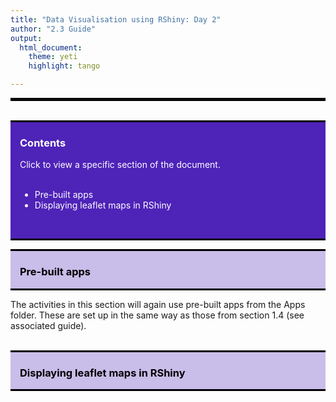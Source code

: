```yaml
---
title: "Data Visualisation using RShiny: Day 2"
author: "2.3 Guide"
output: 
  html_document:
    theme: yeti
    highlight: tango

---
```

---

<style>
h1, h2, h3, h4 {font-weight: bold;}
.blue {color: #4E23B8;}
hr {border: 2px solid black;}
a.title:link {color: white; text-decoration: none;}
a.title:visited {color: white; text-decoration: none;}
a.title:hover {color: #c9bde9; text-decoration: none;}
a.title:active {color: white; text-decoration: none;}
a.main:link {color: #4E23B8; text-decoration: none;}
a.main:visited {color: #4E23B8; text-decoration: none;}
a.main:hover {color: #4E23B8; font-weight: bold; text-decoration: none;}
a.main:active {color: #4E23B8; text-decoration: none;}
.panel-aims {color: white; background-color: #4E23B8; border-top: 3px solid black; border-bottom: 3px solid black; padding-left: 15px; padding-right: 15px; } 
.panel-section {color: black; background-color: #c9bde9; border-top: 3px solid black; border-bottom: 3px solid black; padding-left: 15px; padding-right: 15px; } 
</style>

<!--- ---------------------------------------------------------------------- -->
<!--- Contents section -->

<br>
<div class="row"> <!--- Setup grid for layout -->
<div class="col-md-12"> <!--- Begin column set -->
<div class="panel panel-aims"> <!--- Begin panel -->
<h3>Contents</h3>
Click to view a specific section of the document.  
<br>

<ul>
<li><a class="title" href="#1">Pre-built apps</a></li>
<li><a class="title" href="#2">Displaying leaflet maps in RShiny</a></li>
</ul>
<br>

</div> <!--- End panel -->
</div> <!--- End column set -->
</div> <!--- End grid -->


<!--- ---------------------------------------------------------------------- -->
<!--- 1. Pre-built apps -->

<div class="row"> <!--- Setup grid for layout -->
<div class="col-md-12"> <!--- Begin column set -->
<div class="panel panel-section"> <!--- Begin panel -->
<h3 id="1">Pre-built apps</h3>
</div> <!--- End panel -->
</div> <!--- End column set -->
</div> <!--- End grid -->

The activities in this section will again use pre-built apps from the Apps folder.  These are set up in the same way as those from section 1.4 (see associated guide). <br><br>



<!--- ---------------------------------------------------------------------- -->
<!--- Displaying leaflet maps in RShiny -->

<div class="row"> <!--- Setup grid for layout -->
<div class="col-md-12"> <!--- Begin column set -->
<div class="panel panel-section"> <!--- Begin panel -->
<h3 id="render&output">Displaying leaflet maps in RShiny</h3>
</div> <!--- End panel -->
</div> <!--- End column set -->
</div> <!--- End grid -->

